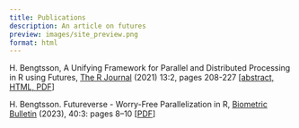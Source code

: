 ```yaml
---
title: Publications
description: An article on futures
preview: images/site_preview.png
format: html
---
```


H. Bengtsson, A Unifying Framework for Parallel and Distributed Processing in R using Futures, [The R Journal](https://journal.r-project.org/) (2021) 13:2, pages 208-227 [[abstract, HTML, PDF](https://journal.r-project.org/archive/2021/RJ-2021-048/index.html)]


H. Bengtsson. Futureverse - Worry-Free Parallelization in R, [Biometric Bulletin](https://www.biometricsociety.org/publications/biometric-bulletin) (2023), 40:3: pages 8–10 [[PDF](https://higherlogicdownload.s3.amazonaws.com/BIOMETRICSOCIETY/713ac962-588b-42d5-940f-47ae32f0b28c/UploadedImages/Documents/Biometric_Bulletin/2023/IBS_BioMetric-Bulletin-Vol40-Issue3-1_6_2023.pdf)]



